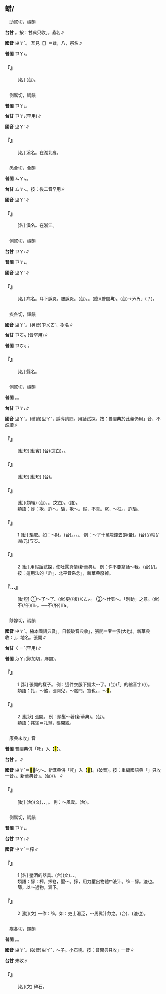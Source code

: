 
==蜡/{{ruby|<mark>&#xf9ed9;</mark>|ㄓㄚˋ}}==

　助駕切，禡韻

'''台甘''' {{ruby|(台)|ㄗㄚ˪}}。按：甘典只收{{ruby|「|ㄑㄧㆦㆶ}}」，蟲名∥

'''國音''' <rt>ㄓㄚˋ</rt>。 互見【{{ruby|蜡|ㄌㄚˋ}}】＝蠟{{ruby|。|ㄔㄚˋ}}，八{{ruby|蜡|ㄔㄚˋ}}，祭名∥

'''普閩''' <rt>ㄗㄚ˫</rt>。

    

==='''『{{ruby|蜡|ㄓㄚˋ}}{{ruby|祭|ㄐㄧˋ}}』'''===
: [名] (台){{ruby|周|ㄐㄧㄨ}}{{ruby|代|ㄉㄞ˫}}{{ruby|年|ㄋㄧˊ}}{{ruby|尾|ㆠㄨㆤˋ}}{{ruby|/|ㆠㆤˋ}}{{ruby|丌|ㆤ}}{{ruby|祭|ㄗㆤ˪}}{{ruby|名|ㄇㄧㄚˊ}}。
    

=={{ruby|溠|ㄓㄚˋ}}==

　側駕切，禡韻

'''普閩''' <rt>ㄗㄚ˪</rt>。

'''台甘''' <rt>ㄗㄚ˪</rt>(罕用)∥

'''國音''' <rt>ㄓㄚˋ</rt>∥

    

==='''『{{ruby|溠|ㄓㄚˋ}}{{ruby|水|ㄕㄨㄟˇ}}』'''===
: [名] 溪名。在湖北省。
    

=={{ruby|霅|ㄓㄚˋ}}==

　悉合切，合韻

'''普閩''' <rt>ㄙㄚㆴ</rt>。

'''台甘''' <rt>ㄙㄚㆴ</rt>{{ruby|、|ㄚㆴ}}{{ruby|、|ㄧㆦㆶ ͘}}。按：後二音罕用∥

'''國音''' <rt>ㄓㄚˋ</rt>∥

    

==='''『{{ruby|霅|ㄓㄚˋ}}{{ruby|溪|ㄒㄧ}}』'''===
: [名] 溪名。在浙江。
    

=={{ruby|痄|ㄓㄚˋ}}==

　側駕切，禡韻

'''台甘''' <rt>ㄗㄚ˪</rt>∥

'''普閩''' <rt>ㄗㄚ˪</rt>。

'''國音''' <rt>ㄓㄚˋ</rt>∥

    

==='''『{{ruby|痄|ㄓㄚˋ}}{{ruby|腮|ㄙㄞ}}』'''===
: [名] 病名。耳下腺炎。腮腺炎。(台){{ruby|俗|ㄒㄧㆦㆶ ͘}}{{ruby|名|ㄇㄧㄚˊ}}。{{ruby|豬|ㄉㄨ}}{{ruby|/|ㄉㄧ}}{{ruby|頭|ㄊㄠˊ}}{{ruby|爿|ㄅㄧㄥˊ}}。(廈){{ruby|瘟|ㄨㄣ}}{{ruby|愛|ㄞ˪}}(普閩典)。(台)→{{ruby|「|ㄧㄣ}}<rt>ㄞ</rt>{{ruby|/|ㄨㄣ}}<rt>ㄞ</rt>」(？)。
    

=={{ruby|柞|ㄓㄚˋ}}==

　疾各切，鐸韻

'''國音''' <rt>ㄓㄚˋ</rt>。(另音)<rt>ㄗㄨㄛˋ</rt>，樹名∥

'''台甘''' <rt>ㄗㆦㆶ ͘</rt>{{ruby|、|ㄐㄧㆤㆶ}}{{ruby|、|ㄐㄧㆤㆶ ͘}}(皆罕用)∥

'''普閩''' <rt>ㄗㆦㆶ ͘</rt>。

    

==='''『{{ruby|柞|ㄓㄚˋ}}{{ruby|水|ㄕㄨㄟˇ}}』'''===
: [名] 縣名。
    

=={{ruby|詐|ㄓㄚˋ}}==

　側駕切，禡韻

'''普閩''' {{ruby|(文)|ㄗㄚ˪}}。{{ruby|(白)|ㄗㆤ˪}}。

'''台甘''' <rt>ㄗㄚ˪</rt>∥

'''國音''' <rt>ㄓㄚˋ</rt>。(破讀)<rt>ㄓㄚˇ</rt>，誘導詢問。用話試探。按：普閩典於此義仍用{{ruby|「|ㄓㄚˋ}}」音，不歧讀∥

    

==='''『{{ruby|詐|ㄓㄚˋ}}{{ruby|財|ㄘㄞˊ}}』'''===
: [動短][動賓] (台){{ruby|詐|ㄗㄚ˪}}{{ruby|財|ㄗㄞˊ}}(文白)。{{ruby|騙|ㄆㄧㄢ˪}}{{ruby|人|ㄌㄤˊ}}{{ruby|丌|ㆤ}}{{ruby|錢|ㄐㆪˊ}}{{ruby|財|ㄗㄞˊ}}。
    

==='''『{{ruby|詐|ㄓㄚˋ}}{{ruby|死|ㄙˇ}}』'''===
: [動短][動短] (台){{ruby|假|ㄍㆤˋ}}{{ruby|死|ㄒㄧˋ}}。
    

==='''『{{ruby|欺|ㄑㄧ}}{{ruby|詐|ㄓㄚˋ}}』'''===
: [動](類組) (台){{ruby|欺|ㄎㄧ}}，{{ruby|亦|ㄧㄚㆷ ͘}}{{ruby|騙|ㄆㄧㄢ˪}}{{ruby|丌|ㆤ}}{{ruby|意|ㄧ˪}}{{ruby|思|ㄙㄨ˪}}。{{ruby|欺|ㄎㄧ}}{{ruby|詐|ㄗㄚ˪}}(文白)。{{ruby|欺|ㄎㄧ}}{{ruby|騙|ㄆㄧㄢ˪}}{{ruby|人|ㄌㄤˊ}}{{ruby|→|˙ㄌㄤ}}(語)。
:類語：詐：欺，詐～。騙，欺～。假，不真。冤，～枉。{{ruby|繞|ㄖㄠˋ}}，詐騙。
:
    

==='''『{{ruby|詐|ㄓㄚˋ}}』'''===
:1  [動] 騙取。如：～財。(台){{ruby|詐|ㄗㄚ˪}}{{ruby|財|ㄗㄞˊ}}。{{ruby|欺|ㄎㄧ}}{{ruby|詐|ㄗㄚ˪}}。{{ruby|詐|ㄗㄚ˪}}{{ruby|欺|ㄎㄧ}}。{{ruby|騙|ㄆㄧㄢ˪}}{{ruby|人|·ㄌㄤˊ}}。 例：～了十萬塊錢去(陸彙)。(台){{ruby|諞|ㄅㄧㄢˋ}}(/{{ruby|騙|ㄆㄧㄢ˪}}){{ruby|去|ㄎㄧ˪}}{{ruby|十|ㄗㄚㆴ ͘}}{{ruby|萬|ㆠㄢ˫}}箍(/圓/元)<rt>ㄎㆦ</rt>。
    

==='''『{{ruby|詐|ㄓㄚˋ}}』'''===
:2  [動] 用假話試探，使吐露真情(新華典)。 例：你不要拿話～我。(台){{ruby|汝|ㄌㄧˋ}}{{ruby|免|ㆠㄧㄢˋ}}{{ruby|用|ㄧㄥ˫}}{{ruby|/|ㄧㆲ˫}}{{ruby|話|ㄨㆤ˫}}{{ruby|<mark>&#xffa49;</mark>|ㆠㆤㆷ}}{{ruby|/|ㆠㄨㆤㆷ}}{{ruby|來|ㄌㄞˊ}}{{ruby|訹|ㄙㄨㆵ ͘}}(/{{ruby|套|ㄊㄜ˪}}){{ruby|我|ㆣㄨㄚˋ}}。按：這用法的「詐」，北平音系念{{ruby|「|ㄓㄚˇ}}」，新華典廢掉。
    

==='''『{{ruby|詐|ㄓㄚˋ}}…{{ruby|屍|ㄕ}}』'''===
: [動短] ①～了～了。(台){{ruby|屍|ㄒㄧ}}{{ruby|體|ㄊㆤˋ}}更(/復)<rt>ㄍㄜㆷ</rt>{{ruby|/|ㄍㄜ˪}}{{ruby|<mark>&#xf9cd3;</mark>|ㄫㄧㄠㆷ}}{{ruby|起|·ㄎㄧˋ}}{{ruby|來|·ㄌㄞˊ}}。 ②～什麼～。「別動」之意。(台){{ruby|恬|ㄉㄧㆰ˫}}{{ruby|恬|ㄉㄧㆰ˫}}不(/伓)<rt>ㆬ˫</rt>{{ruby|通|ㄊㄤ}}{{ruby|<mark>&#xf9cd3;</mark>|ㄫㄧㄠㆷ}}。──不(/伓)<rt>ㆬ˫</rt>{{ruby|通|ㄊㄤ}}{{ruby|轉|ㄉㄧㄣˋ}}{{ruby|動|ㄉㄤ˫}}。
:
    

=={{ruby|奓|ㄓㄚˋ}}==

　陟嫁切，禡韻

'''國音''' <rt>ㄓㄚˋ</rt>。縮本國語典音{{ruby|「|ㄓㄚ}}」。日報破音典收{{ruby|「|ㄓㄚ}}」，張開{{ruby|。|ㄕㄜ}}＝奢{{ruby|。|ㄔˇ}}＝侈(大也)。新華典收：{{ruby|「|ㄓㄚˋ}}{{ruby|/|ㄓㄚ}}」，地名。張開∥

'''台甘''' <rt>ㄑㄧˋ</rt>{{ruby|、|ㄒㄧㄚ}}(罕用)∥

'''普閩''' <rt>ㄉㄚ˪</rt>{{ruby|。|ㄉㄚ}}(陟加切，麻韻)。

    

==='''『{{ruby|奓|ㄓㄚˋ}}』'''===
:1  [狀] 張開的樣子。 例：這件衣服下擺太～了。(台){{ruby|<mark>&#xffb50;</mark>|ㄐㄧㆵ}}(「{{ruby|此|ㄐㄧˋ}}{{ruby|一|ㄐㄧㆵ ͘}}」的縮音字)(/{{ruby|此|ㄐㄧㆵ}}){{ruby|領|ㄋㄧㄚˋ}}{{ruby|衫|ㄙㆩ}}{{ruby|下|ㆤ˫}}{{ruby|骹|ㄎㄚ}}{{ruby|紨|ㄅㆦˊ}}{{ruby|傷|ㄒㄧㆧ}}{{ruby|/|ㄒㄧㆫ}}{{ruby|<mark>&#xffaf0;</mark>|ㄏㄧㄢ˪}}。
:類語：扎，～煞，張開兒，～腦門，寬也。{{ruby|挓|ㄓㄚ}}，～<mark>&#xf90ae;</mark>{{ruby|·|ㄕㄚ}}。
:
    

==='''『{{ruby|奓|ㄓㄚˋ}}』'''===
:2  [動狀] 張開。 例：頭髮～著(新華典)。(台){{ruby|鬖|ㄙㆰ˪}}{{ruby|頭|ㄊㄠˊ}}{{ruby|毛|ㄇㆦ}}{{ruby|/|ㄇㆭˊ}}。
:類語：挓挲＝扎煞，張開貌。
:
    

=={{ruby|吒|ㄓㄚˋ}}==

　康典未收{{ruby|「|ㄓㄚˋ}}」音

'''普閩''' 普閩典併「吒」入【<mark>&#xf9ed7;</mark>】。

'''台甘''' {{ruby|吒|ㄘㄚ˪}}{{ruby|。|ㄑㄧㄚ}}。{{ruby|<mark>&#xf9ed7;</mark>|ㄘㄚ˪}}{{ruby|。|ㄊㆦ˪}}{{ruby|。|ㄊㄚ˪}}∥

'''國音''' <rt>ㄓㄚˋ</rt>＝<mark>&#xf9ed7;</mark>，叱～。新華典併「吒」入【<mark>&#xf9ed7;</mark>】。(破音){{ruby|吒|ㄓㄚ}}。按：重編國語典「{{ruby|吒|ㄓㄚˋ}}」只收一音。{{ruby|哪|ㄋㄜˊ}}{{ruby|吒|·ㄓㄚ}}。新華典音{{ruby|「|ㄋㄜˊ}}{{ruby|·|ㄓㄚ}}」。(台){{ruby|哪|ㄌㄜˊ}}{{ruby|吒|ㄑㄧㄚ}}({{ruby|太|ㄊㄞ˪}}{{ruby|子|ㄗㄨˋ}})，{{ruby|神|ㄒㄧㄣˊ}}{{ruby|名|ㄇㄧㄚˊ}}∥

    

==='''『{{ruby|叱|ㄔˋ}}{{ruby|吒|ㄓㄚˋ}}』'''===
: [動] (台){{ruby|叱|ㄊㄧㆤㆶ}}{{ruby|吒|ㄘㄚ˪}}(文)，{{ruby|奮|ㄏㄨㄣ˪}}{{ruby|發|ㄏㄨㄚㆵ}}、{{ruby|發|ㄏㄨㄚㆵ}}{{ruby|憤|ㄏㄨㄣˋ}}，{{ruby|呼|ㄏㆦ}}{{ruby|喚|ㄏㄨㄢ˪}}{{ruby|丌|ㆤ}}{{ruby|聲|ㄒㄧㆩ}}。 例：～風雲。(台){{ruby|形|ㄏㄧㄥˊ}}{{ruby|容|ㄧㆲˊ}}{{ruby|英|ㄧㄥ}}{{ruby|雄|ㄏㄧㆲˊ}}{{ruby|丌|ㆤ}}{{ruby|氣|ㄎㄧ˪}}{{ruby|概|ㄎㄞ˪}}。
    

=={{ruby|醡|ㄓㄚˋ}}==

　側駕切，禡韻

'''普閩''' <rt>ㄗㄚ˪</rt>。

'''台甘''' <rt>ㄗㄚ˪</rt>∥

'''國音''' <rt>ㄓㄚˋ</rt>＝榨∥

    

==='''『{{ruby|醡|ㄓㄚˋ}}』'''===
:1  [名] 壓酒的器具。(台)(文){{ruby|壓|ㄉㆤㆷ}}{{ruby|油|ㄧㄨˊ}}、{{ruby|糖|ㄊㆭˊ}}、{{ruby|酒|ㄐㄧㄨˋ}}{{ruby|丌|ㆤ}}{{ruby|器|ㄎㄧ˪}}{{ruby|具|ㄍㄨ˫}}。
:類語：醡：榨，搾也，壓～。搾，用力壓出物體中液汁。笮＝醡。漉也。篩，以～過物，漏下。
:
    

==='''『{{ruby|醡|ㄓㄚˋ}}』'''===
:2  [動](文) 一作：笮。如：吏士渴乏，～馬糞汁飲之。(台){{ruby|渧|ㄉㆤ˪}}、{{ruby|搾|ㄐㄧㆤㆶ}}(漉也)。
    

=={{ruby|砟|ㄓㄚˋ}}==

　疾各切，鐸韻

'''普閩''' {{ruby|(文)|ㄗㆦㆶ ͘}}。{{ruby|(白)|ㄗㄜㆷ ͘}}。

'''國音''' <rt>ㄓㄚˋ</rt>。(破音)<rt>ㄓㄚˇ</rt>，～子。小石塊。按：普閩典只收{{ruby|「|ㄓㄚˇ}}」一音∥

'''台甘''' 未收∥

    

==='''『{{ruby|砟|ㄓㄚˋ}}』'''===
: [名](文) 碑石。
    
